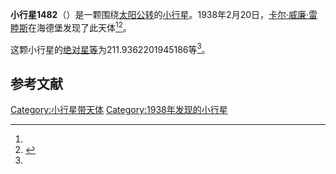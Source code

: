 {{Infobox planet
| bgcolour = #FFFFC0
| name = 1482 Sebastiana
| symbol = 
| image = 
| caption = 
| discovery = yes
| discovery_ref = 
| discoverer = [[卡尔·威廉·雷睦斯|卡尔·威廉·雷睦斯]]
| discovery_site = [[海德堡|海德堡]] 
| discovered = 1938年2月20日
| designations = yes
| mp_name = 
| named_after = 
| alt_names = 1938 DA1/ 1928 FT / 1939 LG / 1948 GC / 1950 TU3
| mp_category = [[主带小行星|主带小行星]]
| orbit_ref = <ref name="a">[http://ssd.jpl.nasa.gov/sbdb.cgi?sstr=1482 1482 Sebastiana] {{Wayback|url=http://ssd.jpl.nasa.gov/sbdb.cgi?sstr=1482 |date=20210813063207 }}，小行星數據庫瀏覽器（JPL Small-Body Database Browser）－[[美国国家航空航天局|美国国家航空航天局]]喷气推进实验室</ref>
| epoch = 2456400.5 (2013年4月18日更新)
| aphelion = {{convert|2.981410565057829|AU|km|3|abbr=on|lk=out}}
| perihelion = {{convert|2.761960689809511|AU|km|3|abbr=on}}
| semimajor = {{convert|2.87168562743367|AU|km|3|abbr=on}}
| eccentricity = 0.038209244
| period = 1777.476095 [[日|日]]<br />4.87[[儒略年|儒略年]]
| avg_speed = 
| inclination = 2.973350796043535
| asc_node = 71.13954951554656
| mean_anomaly = 
| arg_peri = 211.9362201945186
| satellites = 
| physical_characteristics = yes
| dimensions = 
| mass = 
| density = 
| surface_grav = 
| escape_velocity = 
| sidereal_day = 
| axial_tilt = 
| pole_ecliptic_lat = 
| pole_ecliptic_lon = 
| albedo = 
| temperatures= 
| temp_name1 = 
| mean_temp_1 = 
| max_temp_1 = 
| temp_name2 = 
| max_temp_2 = 
| spectral_type = 
| abs_magnitude = 211.9362201945186
}}

'''小行星1482'''（{{lang-en|1482 Sebastiana}}）是一颗围绕[[太阳|太阳]][[公转|公转]]的[[小行星|小行星]]。1938年2月20日，[[卡尔·威廉·雷睦斯|卡尔·威廉·雷睦斯]]在海德堡发现了此天体<ref name="a" /><ref>{{cite news|title=小行星列表|url=http://cfa-www.harvard.edu/iau/lists/NumberedMPs.txt|accessdate=2013-07-08|newspaper=哈佛大学|archive-date=2008-05-17|archive-url=https://web.archive.org/web/20080517010638/http://cfa-www.harvard.edu/iau/lists/NumberedMPs.txt|dead-url=no}}</ref>。

这颗小行星的[[绝对星等|绝对星等]]为211.9362201945186等<ref name="a" />。

==参考文献==
{{reflist}}
{{Minor Planet Number|[[小行星1481|小行星1481]]|[[小行星1483|小行星1483]]}}

{{小天体}}

[[Category:小行星带天体|Category:小行星带天体]]
[[Category:1938年发现的小行星|Category:1938年发现的小行星]]

{{asteroid-stub}}
